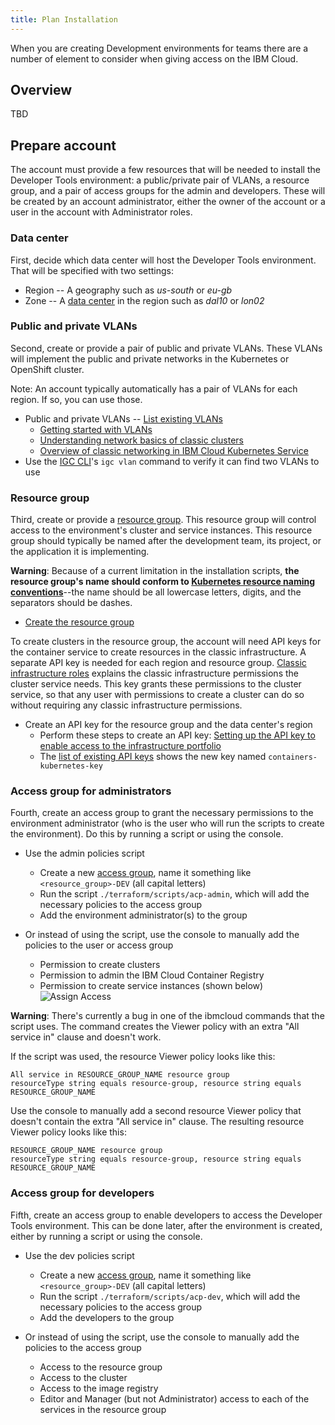 ```yaml
---
title: Plan Installation
---
```


<PageDescription>

When you are creating Development environments for teams there are a number of element to consider when 
giving access on the IBM Cloud.

</PageDescription>

## Overview

TBD

## Prepare account

The account must provide a few resources that will be needed to install the Developer Tools environment: a public/private pair of VLANs, a resource group, and a pair of access groups for the admin and developers. These will be created by an account administrator, either the owner of the account or a user in the account with Administrator roles.

### Data center

First, decide which data center will host the Developer Tools environment. That will be specified with two settings:
- Region -- A geography such as *us-south* or *eu-gb*
- Zone -- A [data center](https://cloud.ibm.com/docs/overview?topic=overview-zero-downtime#data_center) in the region such as *dal10* or *lon02*

### Public and private VLANs

Second, create or provide a pair of public and private VLANs. These VLANs will implement the public and private networks in the Kubernetes or OpenShift cluster.

<InlineNotification>

Note: An account typically automatically has a pair of VLANs for each region. If so, you can use those.

</InlineNotification>

- Public and private VLANs -- [List existing VLANs](https://cloud.ibm.com/classic/network/vlans)
    - [Getting started with VLANs](https://cloud.ibm.com/docs/infrastructure/vlans)
    - [Understanding network basics of classic clusters](https://cloud.ibm.com/docs/containers?topic=containers-plan_clusters#plan_basics)
    - [Overview of classic networking in IBM Cloud Kubernetes Service](https://cloud.ibm.com/docs/containers?topic=containers-subnets#basics)
- Use the [IGC CLI](/getting-started/cli)'s `igc vlan` command to verify it can find two VLANs to use

### Resource group

Third, create or provide a [resource group](https://cloud.ibm.com/docs/resources?topic=resources-rgs). This resource group will control access to the environment's cluster and service instances. This resource group should typically be named after the development team, its project, or the application it is implementing.

<InlineNotification kind="warning">

**Warning**: Because of a current limitation in the installation scripts, **the resource group's name should conform to [Kubernetes resource naming conventions](https://kubernetes.io/docs/concepts/overview/working-with-objects/names/#names)**--the name should be all lowercase letters, digits, and the separators should be dashes.

</InlineNotification>

- [Create the resource group](https://cloud.ibm.com/account/resource-groups)

To create clusters in the resource group, the account will need API keys for the container service to create resources in the classic infrastructure. A separate API key is needed for each region and resource group. [Classic infrastructure roles](https://cloud.ibm.com/docs/containers?topic=containers-access_reference#infra) explains the classic infrastructure permissions the cluster service needs. This key grants these permissions to the cluster service, so that any user with permissions to create a cluster can do so without requiring any classic infrastructure permissions.

- Create an API key for the resource group and the data center's region
    - Perform these steps to create an API key: [Setting up the API key to enable access to the infrastructure portfolio](https://cloud.ibm.com/docs/containers?topic=containers-users#api_key)
    - The [list of existing API keys](https://cloud.ibm.com/iam/apikeys) shows the new key named `containers-kubernetes-key`

### Access group for administrators

Fourth, create an access group to grant the necessary permissions to the environment administrator (who is the user who will run the scripts to create the environment). Do this by running a script or using the console.

- Use the admin policies script

    - Create a new [access group](https://cloud.ibm.com/docs/iam?topic=iam-account_setup), name it something like `<resource_group>-DEV` (all capital letters)
    - Run the script `./terraform/scripts/acp-admin`, which will add the necessary policies to the access group
    - Add the environment administrator(s) to the group

- Or instead of using the script, use the console to manually add the policies to the user or access group

    - Permission to create clusters
    - Permission to admin the IBM Cloud Container Registry
    - Permission to create service instances (shown below)
    ![Assign Access](/images/assign-access-all-services.png)

<InlineNotification kind="warning">

**Warning**: There's currently a bug in one of the ibmcloud commands that the script uses. The command creates the Viewer policy with an extra "All service in" clause and doesn't work.

</InlineNotification>

If the script was used, the resource Viewer policy looks like this:

```
All service in RESOURCE_GROUP_NAME resource group
resourceType string equals resource-group, resource string equals RESOURCE_GROUP_NAME
```

Use the console to manually add a second resource Viewer policy that doesn't contain the extra "All service in" clause. The resulting resource Viewer policy looks like this:
```
RESOURCE_GROUP_NAME resource group
resourceType string equals resource-group, resource string equals RESOURCE_GROUP_NAME
```

### Access group for developers

Fifth, create an access group to enable developers to access the Developer Tools environment. This can be done later, after the environment is created, either by running a script or using the console.

- Use the dev policies script

    - Create a new [access group](https://cloud.ibm.com/docs/iam?topic=iam-account_setup), name it something like `<resource_group>-DEV` (all capital letters)
    - Run the script `./terraform/scripts/acp-dev`, which will add the necessary policies to the access group
    - Add the developers to the group

- Or instead of using the script, use the console to manually add the policies to the access group
    - Access to the resource group
    - Access to the cluster
    - Access to the image registry
    - Editor and Manager (but not Administrator) access to each of the services in the resource group

